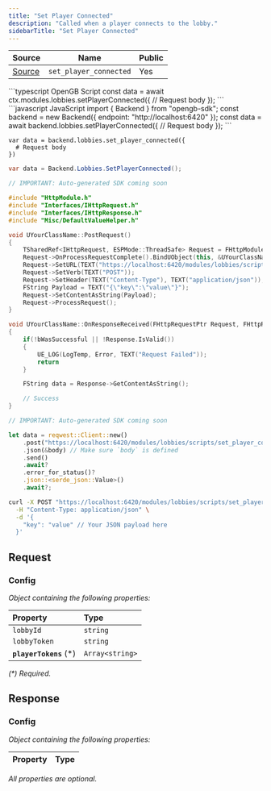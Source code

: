 ```yaml
---
title: "Set Player Connected"
description: "Called when a player connects to the lobby."
sidebarTitle: "Set Player Connected"
---
```


| Source                                                                                                      | Name       | Public     |
| ----------------------------------------------------------------------------------------------------------- | ---------- | ---------- |
| [Source](https://github.com/rivet-gg/opengb-modules/tree/main/modules/lobbies/scripts/set_player_connected.ts) | `set_player_connected` | Yes |

<RequestExample>
```typescript OpenGB Script
const data = await ctx.modules.lobbies.setPlayerConnected({
  // Request body
});
```
```javascript JavaScript
import { Backend } from "opengb-sdk";
const backend = new Backend({ endpoint: "http://localhost:6420" });
const data = await backend.lobbies.setPlayerConnected({
  // Request body
});
```

```gdscript Godot
var data = backend.lobbies.set_player_connected({
  # Request body
})
```

```csharp Unity
var data = Backend.Lobbies.SetPlayerConnected();
```

```cpp Unreal Engine
// IMPORTANT: Auto-generated SDK coming soon

#include "HttpModule.h"
#include "Interfaces/IHttpRequest.h"
#include "Interfaces/IHttpResponse.h"
#include "Misc/DefaultValueHelper.h"

void UYourClassName::PostRequest()
{
    TSharedRef<IHttpRequest, ESPMode::ThreadSafe> Request = FHttpModule::Get().CreateRequest();
    Request->OnProcessRequestComplete().BindUObject(this, &UYourClassName::OnResponseReceived);
    Request->SetURL(TEXT("https://localhost:6420/modules/lobbies/scripts/set_player_connected/call"));
    Request->SetVerb(TEXT("POST"));
    Request->SetHeader(TEXT("Content-Type"), TEXT("application/json"));
    FString Payload = TEXT("{\"key\":\"value\"}");
    Request->SetContentAsString(Payload);
    Request->ProcessRequest();
}

void UYourClassName::OnResponseReceived(FHttpRequestPtr Request, FHttpResponsePtr Response, bool bWasSuccessful)
{
    if(!bWasSuccessful || !Response.IsValid())
    {
        UE_LOG(LogTemp, Error, TEXT("Request Failed"));
        return
    }

    FString data = Response->GetContentAsString();

    // Success
}
```

```rust Rust
// IMPORTANT: Auto-generated SDK coming soon

let data = reqwest::Client::new()
    .post("https://localhost:6420/modules/lobbies/scripts/set_player_connected/call")
    .json(&body) // Make sure `body` is defined
    .send()
    .await?
    .error_for_status()?
    .json::<serde_json::Value>()
    .await?;
```

```bash curl
curl -X POST "https://localhost:6420/modules/lobbies/scripts/set_player_connected/call" \
  -H "Content-Type: application/json" \
  -d '{
    "key": "value" // Your JSON payload here
  }'
```

</RequestExample>

## Request



### Config

_Object containing the following properties:_

| Property                | Type            |
| :---------------------- | :-------------- |
| `lobbyId`               | `string`        |
| `lobbyToken`            | `string`        |
| **`playerTokens`** (\*) | `Array<string>` |

_(\*) Required._


## Response



### Config

_Object containing the following properties:_

| Property | Type |
| :------- | :--- |

_All properties are optional._

